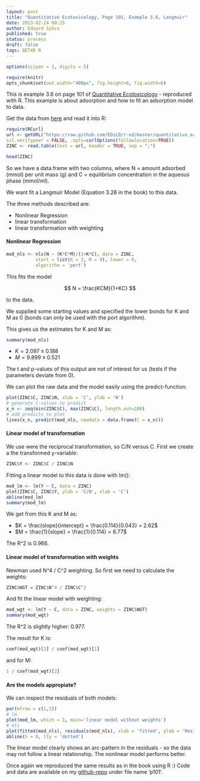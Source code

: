 ```yaml
---
layout: post
title: "Quantitative Ecotoxicology, Page 101, Example 3.6, Langmuir"
date: 2013-02-24 00:25
author: Eduard Szöcs
published: true
status: process
draft: false
tags: QETXR R
---
```


```r
options(scipen = 1, digits = 5)
```
```r
require(knitr)
opts_chunk$set(out.width="400px", fig.height=6, fig.width=6)
```


This is example 3.6 on page 101 of [Quantitative Ecotoxicology](http://www.crcpress.com/product/isbn/9781439835647) - reproduced with R. This example is about adsorption and how to fit an adsorption model to data.

Get the data from [here](https://raw.github.com/EDiLD/r-ed/master/quantitative_ecotoxicology/data/p101.csv) and read it into R: 

```r
require(RCurl)
url <- getURL("https://raw.github.com/EDiLD/r-ed/master/quantitative_ecotoxicology/data/p101.csv",
ssl.verifypeer = FALSE, .opts=curlOptions(followlocation=TRUE))
ZINC <- read.table(text = url, header = TRUE, sep = ";")
```
```r
head(ZINC)
```

So we have a data.frame with two columns,
where N = amount adsorbed (mmol) per unit mass (g) and  C = equilibrium concentration in the aqueous phase (mmol/ml).

We want fit a Langmuir Model (Equation 3.28 in the book) to this data. 

The three methods described are:

* Nonlinear Regression
* linear transformation
* linear transformation with weighting



#### Nonlinear Regression
```r
mod_nls <- nls(N ~ (K*C*M)/(1+K*C), data = ZINC, 
           start = list(K = 3, M = 9), lower = 0, 
           algorithm = 'port')
```
This fits the model 

$$ N = \frac{KCM}{1+KC} $$ 

to the data. 

We supplied some starting values and specified the lower bonds for K and M as 0 (bonds can only be used with the port algorithm).

This gives us the estimates for K and M as:
```r
summary(mod_nls)
```

* $K = 2.097 \pm 0.188$
* $M = 9.899 \pm 0.521$

The t and p-values of this output are not of interest for us (tests if the parameters deviate from 0).

We can plot the raw data and the model easily using the predict-function:
```r
plot(ZINC$C, ZINC$N, xlab = 'C', ylab = 'N')
# generate C-values to predict
x_n <- seq(min(ZINC$C), max(ZINC$C), length.out=200)
# add predicts to plot
lines(x_n, predict(mod_nls, newdata = data.frame(C = x_n)))
```



#### Linear model of transformation
We use were the reciprocal transformation, so C/N versus C.
First we create a the transformed y-variable:
```r
ZINC$Y <- ZINC$C / ZINC$N
```

Fitting a linear model to this data is done with lm():
```r
mod_lm <- lm(Y ~ C, data = ZINC)
plot(ZINC$C, ZINC$Y, ylab = 'C/N', xlab = 'C')
abline(mod_lm)
summary(mod_lm)
```
We get from this K and M as:

* $K = \frac{slope}{intercept} = \frac{0.114}{0.043} = 2.62$
* $M = \frac{1}{slope} = \frac{1}{0.114} = 8.77$

The R^2 is 0.966.


#### Linear model of transformation with weights
Newman used N^4 / C^2 weighting. So first we need to calculate the weights:
```r
ZINC$WGT = ZINC$N^4 / ZINC$C^2
```

And fit the linear model with weighting:
```r
mod_wgt <- lm(Y ~ C, data = ZINC, weights = ZINC$WGT)
summary(mod_wgt)
```
The R^2 is slightly higher: 0.977.

The result for K is:
```r
coef(mod_wgt)[2] / coef(mod_wgt)[1]
```

and for M:
```r
1 / coef(mod_wgt)[2]
```

#### Are the models appropiate?

We can inspect the residuals of both models:


```r
par(mfrow = c(1,2))
# lm
plot(mod_lm, which = 1, main='linear model without weights')
# nls
plot(fitted(mod_nls), residuals(mod_nls), xlab = 'fitted', ylab = 'Residuals', main = 'nonlinear regression')
abline(h = 0, lty = 'dotted')
```

The linear model clearly shows an arc-pattern in the residuals - so the data may not follow a linear relationship.
The nonlinear model performs better.



Once again we reproduced the same results as in the book using R :)
Code and data are available on my [github-repo](https://github.com/EDiLD/r-ed/tree/master/quantitative_ecotoxicology) under file name 'p101'.


